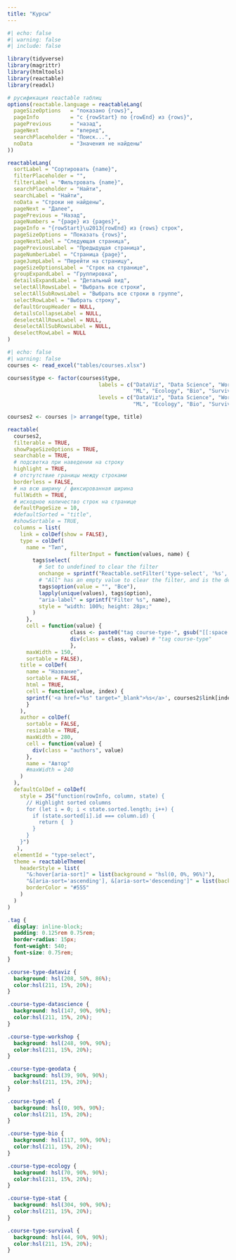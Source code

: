 ```yaml
---
title: "Курсы"
---
```


::: {.column-page-inset-right}

```r
#| echo: false
#| warning: false
#| include: false

library(tidyverse)
library(magrittr)
library(htmltools)
library(reactable)
library(readxl)

# русификация reactable таблиц
options(reactable.language = reactableLang(
  pageSizeOptions   = "показано {rows}",
  pageInfo          = "с {rowStart} по {rowEnd} из {rows}",
  pagePrevious      = "назад",
  pageNext          = "вперед",
  searchPlaceholder = "Поиск...",
  noData            = "Значения не найдены"
))

reactableLang(
  sortLabel = "Сортировать {name}",
  filterPlaceholder = "",
  filterLabel = "Фильтровать {name}",
  searchPlaceholder = "Найти",
  searchLabel = "Найти",
  noData = "Строки не найдены",
  pageNext = "Далее",
  pagePrevious = "Назад",
  pageNumbers = "{page} из {pages}",
  pageInfo = "{rowStart}\u2013{rowEnd} из {rows} строк",
  pageSizeOptions = "Показать {rows}",
  pageNextLabel = "Следующая страница",
  pagePreviousLabel = "Предыдущая страница",
  pageNumberLabel = "Страница {page}",
  pageJumpLabel = "Перейти на страницу",
  pageSizeOptionsLabel = "Строк на странице",
  groupExpandLabel = "Группировка",
  detailsExpandLabel = "Детальный вид",
  selectAllRowsLabel = "Выбрать все строки",
  selectAllSubRowsLabel = "Выбрать все строки в группе",
  selectRowLabel = "Выбрать строку",
  defaultGroupHeader = NULL,
  detailsCollapseLabel = NULL,
  deselectAllRowsLabel = NULL,
  deselectAllSubRowsLabel = NULL,
  deselectRowLabel = NULL
)
```

```r
#| echo: false
#| warning: false
courses <- read_excel("tables/courses.xlsx")

courses$type <- factor(courses$type,
                             labels = c("DataViz", "Data Science", "Workshop", "GeoData", 
                                        "ML", "Ecology", "Bio", "Survival", "Stat"),
                             levels = c("DataViz", "Data Science", "Workshop", "GeoData", 
                                        "ML", "Ecology", "Bio", "Survival", "Stat"))

courses2 <- courses |> arrange(type, title)

reactable(
  courses2, 
  filterable = TRUE,
  showPageSizeOptions = TRUE, 
  searchable = TRUE,
  # подсветка при наведении на строку
  highlight = TRUE,
  # отстутствие границы между строками
  borderless = FALSE,
  # на всю ширину / фиксированная ширина
  fullWidth = TRUE,
  # исходное количество строк на странице
  defaultPageSize = 10,
  #defaultSorted = "title",
  #showSortable = TRUE,
  columns = list( 
    link = colDef(show = FALSE),
    type = colDef(
      name = "Тип",
                    filterInput = function(values, name) {
        tags$select(
          # Set to undefined to clear the filter
          onchange = sprintf("Reactable.setFilter('type-select', '%s', event.target.value || undefined)", name),
          # "All" has an empty value to clear the filter, and is the default option
          tags$option(value = "", "Все"),
          lapply(unique(values), tags$option),
          "aria-label" = sprintf("Filter %s", name),
          style = "width: 100%; height: 28px;"
        )
      },
      cell = function(value) {
                    class <- paste0("tag course-type-", gsub("[[:space:]]", "", tolower(value)))
                    div(class = class, value) # "tag course-type"
                    },
      maxWidth = 150,
      sortable = FALSE),
    title = colDef(
      name = "Название",
      sortable = FALSE,
      html = TRUE, 
      cell = function(value, index) {
      sprintf('<a href="%s" target="_blank">%s</a>', courses2$link[index], value)
      }
    ),
    author = colDef(
      sortable = FALSE,
      resizable = TRUE,
      maxWidth = 280,
      cell = function(value) {
        div(class = "authors", value)
      },
      name = "Автор"
      #maxWidth = 240
    )
  ),
  defaultColDef = colDef(
    style = JS("function(rowInfo, column, state) {
      // Highlight sorted columns
      for (let i = 0; i < state.sorted.length; i++) {
        if (state.sorted[i].id === column.id) {
          return {  }
        }
      }
    }")
   ),
  elementId = "type-select",
  theme = reactableTheme(
    headerStyle = list(
      "&:hover[aria-sort]" = list(background = "hsl(0, 0%, 96%)"),
      "&[aria-sort='ascending'], &[aria-sort='descending']" = list(background = "hsl(0, 0%, 96%)"),
      borderColor = "#555"
    )
  )
)
```

```css
.tag {
  display: inline-block;
  padding: 0.125rem 0.75rem;
  border-radius: 15px;
  font-weight: 540;
  font-size: 0.75rem;
}

.course-type-dataviz {
  background: hsl(208, 50%, 86%);
  color:hsl(211, 15%, 20%);
}

.course-type-datascience {
  background: hsl(147, 90%, 90%);
  color:hsl(211, 15%, 20%);
}

.course-type-workshop {
  background: hsl(248, 90%, 90%);
  color:hsl(211, 15%, 20%);
}

.course-type-geodata {
  background: hsl(39, 90%, 90%);
  color:hsl(211, 15%, 20%);
}

.course-type-ml {
  background: hsl(0, 90%, 90%);
  color:hsl(211, 15%, 20%);
}

.course-type-bio {
  background: hsl(117, 90%, 90%);
  color:hsl(211, 15%, 20%);
}

.course-type-ecology {
  background: hsl(70, 90%, 90%);
  color:hsl(211, 15%, 20%);
}

.course-type-stat {
  background: hsl(304, 90%, 90%);
  color:hsl(211, 15%, 20%);
}

.course-type-survival {
  background: hsl(44, 90%, 90%);
  color:hsl(211, 15%, 20%);
}
```

:::